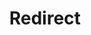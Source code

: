 ---
layout: src/layouts/Redirect.astro
pubDate: 2023-01-01
modDate: 2024-05-22
title: Redirect
redirect: https://octopus.com/docs/best-practices/octopus-administration/ongoing-maintenance
description: Guidelines and recommendations for ongoing maintenance with Octopus Deploy.
---